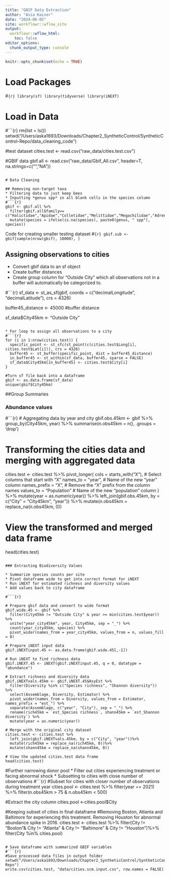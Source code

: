 ```yaml
---
title: "GBIF Data Extraction"
author: "Asia Kaiser"
date: "2024-06-05"
site: workflowr::wflow_site
output:
  workflowr::wflow_html:
    toc: false
editor_options:
  chunk_output_type: console
---
```


```r
knitr::opts_chunk$set(echo = TRUE)
```

# Load Packages
#```{r}
library(sf)
library(tidyverse)
library(iNEXT)
```

# Load in Data
#```{r}
rm(list = ls())
setwd("/Users/aska1693/Downloads/Chapter2_SyntheticControl/SyntheticControl-Repo/data_cleaning_code")

#test dataset
cities.test <- read.csv("raw_data/cities.test.csv")

#GBIF data
gbif.all <- read.csv("raw_data/Gbif_All.csv", header=T, na.strings=c("","NA"))
```

# Data Cleaning

## Removing non-target taxa
* Filtering data to just keep bees
* Inputting *genus spp* in all blank cells in the species column
#```{r}
gbif <- gbif.all %>% 
  filter(gbif.all$family== c("Halictidae","Apidae","Colletidae","Melittidae","Megachilidae","Adrenidae"))%>%
  mutate(species = ifelse(is.na(species), paste0(genus, " spp"), species))
```

Code for creating smaller testing dataset
#```{r}
gbif.sub <- gbif[sample(nrow(gbif), 10000), ]
```

## Assigning observations to cities
* Convert gbif data to an sf object
* Create buffer distances
* Create group column for "Outside City" which all observations not in a buffer will automatically be categorized to.

#```{r}
sf_data <- st_as_sf(gbif, coords = c("decimalLongitude", "decimalLatitude"), crs = 4326)

buffer45_distance <- 45000 #buffer distance

sf_data$City45km <- "Outside City"
```

* For loop to assign all observations to a city
#```{r}
for (i in 1:nrow(cities.test)) {
  specific_point <- st_sfc(st_point(c(cities.test$Long[i], cities.test$Lat[i])), crs = 4326)
  buffer45 <- st_buffer(specific_point, dist = buffer45_distance)
  in_buffer45 <- st_within(sf_data, buffer45, sparse = FALSE)
  sf_data$City45km[in_buffer45] <- cities.test$City[i]
}

#Turn sf file back into a dataframe
gbif <- as.data.frame(sf_data)
unique(gbif$City45km)
```

##Group Summaries

### Abundance values
#```{r}
# Aggregating data by year and city
gbif.obs.45km <- gbif %>%
  group_by(City45km, year) %>%
  summarise(n.obs45km = n(), .groups = 'drop')

# Transforming the cities data and merging with aggregated data
cities.test <- cities.test %>%
  pivot_longer(
    cols = starts_with("X"),   # Select columns that start with "X"
    names_to = "year",         # Name of the new "year" column
    names_prefix = "X",        # Remove the "X" prefix from the column names
    values_to = "Population"   # Name of the new "population" column
  ) %>%
  mutate(year = as.numeric(year)) %>%
  left_join(gbif.obs.45km, by = c("City" = "City45km", "year")) %>%
  mutate(n.obs45km = replace_na(n.obs45km, 0))

# View the transformed and merged data frame
head(cities.test)
```

### Extracting Biodiversity Values

* Summarize species counts per site
* Pivot dataframe wide to get into correct format for iNEXT
* Run iNEXT for estimated richness and diversity values
* Add values back to city dataframe

#```{r}

# Prepare gbif data and convert to wide format
gbif.wide.45 <- gbif %>%
  filter(City45km != "Outside City" & year >= min(cities.test$year)) %>%
  unite("year_city45km", year, City45km, sep = "_") %>%
  count(year_city45km, species) %>%
  pivot_wider(names_from = year_city45km, values_from = n, values_fill = 0)

# Prepare iNEXT input data
gbif.iNEXTinput.45 <- as.data.frame(gbif.wide.45[,-1])

# Run iNEXT to find richness data
gbif.iNEXT.45 <- iNEXT(gbif.iNEXTinput.45, q = 0, datatype = "abundance")

# Extract richness and diversity data
gbif.iNEXTvals.45km <- gbif.iNEXT.45$AsyEst %>%
  filter(Diversity %in% c("Species richness", "Shannon diversity")) %>%
  select(Assemblage, Diversity, Estimator) %>%
  pivot_wider(names_from = Diversity, values_from = Estimator, names_prefix = "est_") %>%
  separate(Assemblage, c("year", "City"), sep = "_") %>%
  rename(rich45km = `est_Species richness`, shann45km = `est_Shannon diversity`) %>%
  mutate(year = as.numeric(year))

# Merge with the original city dataset
cities.test <- cities.test %>%
  left_join(gbif.iNEXTvals.45km, by = c("City", "year"))%>%
  mutate(rich45km = replace_na(rich45km, 0))%>%
  mutate(shann45km = replace_na(shann45km, 0))

# View the updated cities.test data frame
head(cities.test)
```

#Further narrowing donor pool
* Filter out cities experiencing treatment or facing abnormal shock
* Subsetting to cities with close number of observations
#```{r}
#Subset for cities with closer number of observations during treatment year
cities.pool <- cities.test %>%
  filter(year == 2021) %>%
  filter(n.obs45km > 75 & n.obs45km < 500)

#Extract the city column
cities.pool <-cities.pool$City

#Keeping subset of cities in final dataframe
#Removing Boston, Atlanta and Baltimore for experiencing this treatment. Removing Houston for abnormal abundance spike in 2016.
cities.test <- cities.test %>%
  filter(City != "Boston"& City != "Atlanta" & City != "Baltimore" & City != "Houston")%>%
  filter(City %in% cities.pool)
```

# Save dataframe with summarized GBIF variables
#```{r}
#Save processed data files in output folder
setwd("/Users/aska1693/Downloads/Chapter2_SyntheticControl/SyntheticControl-Repo")
write.csv(cities.test, "data/cities.scm.input.csv", row.names = FALSE)
```
